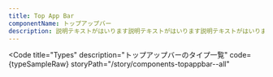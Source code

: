```yaml
---
title: Top App Bar
componentName: トップアップバー
description: 説明テキストがはいります説明テキストがはいります説明テキストがはいります説明テキストがはいります説明テキストがはいります説明テキストがはいります説明テキストがはいります説明テキストがはいります
---
```



<Code
  title="Types"
  description="トップアップバーのタイプ一覧"
  code={typeSampleRaw}
  storyPath="/story/components-topappbar--all"
>
  <TypeSample client:load />
</Code>
